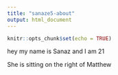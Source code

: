 ```yaml
---
title: "sanaze5-about"
output: html_document
---
```


```r
knitr::opts_chunk$set(echo = TRUE)
```

hey my name is Sanaz and I am 21 

She is sitting on the right of Matthew
